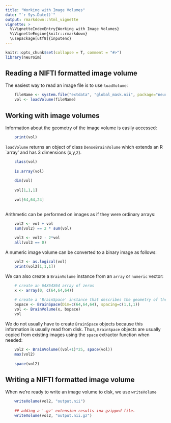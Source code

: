 ```yaml
---
title: "Working with Image Volumes"
date: "`r Sys.Date()`"
output: rmarkdown::html_vignette
vignette: >
  %\VignetteIndexEntry{Working with Image Volumes}
  %\VignetteEngine{knitr::rmarkdown}
  \usepackage[utf8]{inputenc}
---
```


```r
knitr::opts_chunk$set(collapse = T, comment = "#>")
library(neuroim)
```

## Reading a NIFTI formatted image volume

The easiest way to read an image file is to use `loadVolume`:


```r
    fileName <- system.file("extdata", "global_mask.nii", package="neuroim")
    vol <- loadVolume(fileName)
```

## Working with image volumes

Information about the geometry of the image volume is easily accessed:


```r
    print(vol)
```

`loadVolume` returns an object of class `DenseBrainVolume` which extends an R `array' and has 3 dimensions (x,y,z).

```r
    class(vol)
    
    is.array(vol)
    
    dim(vol)
    
    vol[1,1,1]
    
    vol[64,64,24]
    
```
    
Arithmetic can be performed on images as if they were ordinary arrays:


```r
    
    vol2 <- vol + vol
    sum(vol2) == 2 * sum(vol)
    
    vol3 <- vol2 - 2*vol
    all(vol3 == 0)
```

A numeric image volume can be converted to a binary image as follows:


```r
    
    vol2 <- as.logical(vol)
    print(vol2[1,1,1])
```

We can also create a `BrainVolume` instance from an `array` or `numeric` vector:


```r
    # create an 64X64X64 array of zeros 
    x <- array(0, c(64,64,64))
    
    # create a 'BrainSpace' instance that describes the geometry of the image including, at minimu its dimensions and voxel spacing
    bspace <- BrainSpace(Dim=c(64,64,64), spacing=c(1,1,1))
    vol <- BrainVolume(x, bspace)
    vol
```

We do not usually have to create `BrainSpace` objects because this information is usually read from disk. Thus, `BrainSpace` objects are usually copied from existing images using the `space` extractor function when needed:


```r
    vol2 <- BrainVolume((vol+1)*25, space(vol))
    max(vol2)
    
    space(vol2)
```

## Writing a NIFTI formatted image volume

When we're ready to write an image volume to disk, we use `writeVolume`

```r
    writeVolume(vol2, "output.nii")
    
    ## adding a '.gz' extension results ina gzipped file.
    writeVolume(vol2, "output.nii.gz")
```





